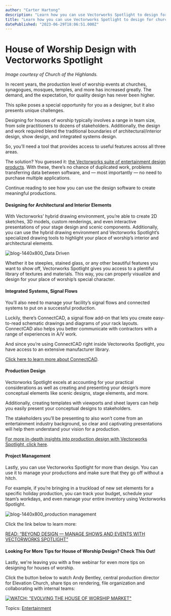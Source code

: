 ```yaml
---
author: "Carter Hartong"
description: "Learn how you can use Vectorworks Spotlight to design for churches, synagogues, mosques, temples, and more."
title: "Learn how you can use Vectorworks Spotlight to design for churches, synagogues, mosques, temples, and more." 
datePublished: "2023-06-29T18:06:51.000Z"
---
```

# House of Worship Design with Vectorworks Spotlight

_Image courtesy of Church of the Highlands._

In recent years, the production level of worship events at churches, synagogues, mosques, temples, and more has increased greatly. The demand, and the expectation, for quality design has never been higher. 

This spike poses a special opportunity for you as a designer, but it also presents unique challenges.

Designing for houses of worship typically involves a range in team size, from sole practitioners to dozens of stakeholders. Additionally, the design and work required blend the traditional boundaries of architectural/interior design, show design, and integrated systems design.

So, you’ll need a tool that provides access to useful features across all three areas.

The solution? You guessed it: [the Vectorworks suite of entertainment design products](https://www.vectorworks.net/spotlight). With these, there’s no chance of duplicated work, problems transferring data between software, and — most importantly — no need to purchase multiple applications.

Continue reading to see how you can use the design software to create meaningful productions.

#### Designing for Architectural and Interior Elements

With Vectorworks’ hybrid drawing environment, you’re able to create 2D sketches, 3D models, custom renderings, and even interactive presentations of your stage design and scenic components. Additionally, you can use the hybrid drawing environment and Vectorworks Spotlight’s specialized drawing tools to highlight your place of worship’s interior and architectural elements.

![blog-1440x800_Data Driven ](https://blog.vectorworks.net/hs-fs/hubfs/Blog%20Images/230413_ENT%20YouTube%20Repurpose%20Data-Driven/blog-1440x800_Data%20Driven%20.png?width=1440&height=800&name=blog-1440x800_Data%20Driven%20.png)

Whether it be steeples, stained glass, or any other beautiful features you want to show off, Vectorworks Spotlight gives you access to a plentiful library of textures and materials. This way, you can properly visualize and design for your place of worship’s special character.

#### Integrated Systems, Signal Flows

You’ll also need to manage your facility’s signal flows and connected systems to put on a successful production.

Luckily, there’s ConnectCAD, a signal flow add-on that lets you create easy-to-read schematic drawings and diagrams of your rack layouts. ConnectCAD also helps you better communicate with contractors with a range of experiences in A/V work.

And since you’re using ConnectCAD right inside Vectorworks Spotlight, you have access to an extensive manufacturer library.

[Click here to learn more about ConnectCAD](https://www.vectorworks.net/connectcad).

#### Production Design

Vectorworks Spotlight excels at accounting for your practical considerations as well as creating and presenting your design’s more conceptual elements like scenic designs, stage elements, and more.

Additionally, creating templates with viewports and sheet layers can help you easily present your conceptual designs to stakeholders.

The stakeholders you’ll be presenting to also won’t come from an entertainment industry background, so clear and captivating presentations will help them understand your vision for a production.

[For more in-depth insights into production design with Vectorworks Spotlight, click here](https://university.vectorworks.net/mod/scorm/player.php?a=41&currentorg=articulate%5Frise&scoid=82).

#### Project Management

Lastly, you can use Vectorworks Spotlight for more than design. You can use it to manage your productions and make sure that they go off without a hitch.

For example, if you’re bringing in a truckload of new set elements for a specific holiday production, you can track your budget, schedule your team’s workdays, and even manage your entire inventory using Vectorworks Spotlight.

![blog-1440x800_production management](https://blog.vectorworks.net/hs-fs/hubfs/Blog%20Images/230330_Production%20Management%20with%20Spotlight/blog-1440x800_production%20management.png?width=1440&height=800&name=blog-1440x800_production%20management.png)

Click the link below to learn more:

[READ: “BEYOND DESIGN — MANAGE SHOWS AND EVENTS WITH VECTORWORKS SPOTLIGHT”](../../../net/vectorworks/blog/not-just-for-design-production-management-with-spotlight.html)

#### Looking For More Tips for House of Worship Design? Check This Out!

Lastly, we're leaving you with a free webinar for even more tips on designing for houses of worship.

Click the button below to watch Andy Bentley, central production director for Elevation Church, share tips on rendering, file organization and collaborating with internal teams:

[![WATCH: "EVOLVING THE HOUSE OF WORSHIP MARKET"](https://no-cache.hubspot.com/cta/default/3018241/1f86f231-006d-4ca4-a761-f03342ac2990.png)](https://cta-redirect.hubspot.com/cta/redirect/3018241/1f86f231-006d-4ca4-a761-f03342ac2990) 

 Topics: [Entertainment](https://blog.vectorworks.net/topic/entertainment) 

 